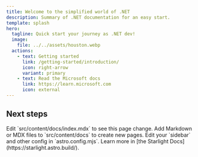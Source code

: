 ```yaml
---
title: Welcome to the simplified world of .NET
description: Summary of .NET documentation for an easy start.
template: splash
hero:
  tagline: Quick start your journey as .NET dev!
  image:
    file: ../../assets/houston.webp
  actions:
    - text: Getting started
      link: /getting-started/introduction/
      icon: right-arrow
      variant: primary
    - text: Read the Microsoft docs
      link: https://learn.microsoft.com
      icon: external
---
```



## Next steps

<CardGrid stagger>
	<Card title="Update content" icon="pencil">
		Edit `src/content/docs/index.mdx` to see this page change.
	</Card>
	<Card title="Contribute" icon="add-document">
		Add Markdown or MDX files to `src/content/docs` to create new pages.
	</Card>
	<Card title="Configure your site" icon="setting">
		Edit your `sidebar` and other config in `astro.config.mjs`.
	</Card>
	<Card title="Read the docs" icon="open-book">
		Learn more in [the Starlight Docs](https://starlight.astro.build/).
	</Card>
</CardGrid>
